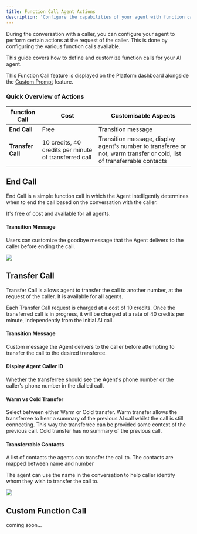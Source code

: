 ```yaml
---
title: Function Call Agent Actions
description: 'Configure the capabilities of your agent with function calls'
---
```

During the conversation with a caller, you can configure your agent to perform certain actions at the request of the caller. This is done by configuring the various function calls available.

This guide covers how to define and customize function calls for your AI agent.

This Function Call feature is displayed on the Platform dashboard alongside the [Custom Prompt](conversation-prompts#custom-prompts) feature.

### Quick Overview of Actions

| Function Call | Cost | Customisable Aspects |
|-------------- |------|----------------------|
| **End Call**  | Free | Transition message |
| **Transfer Call** | 10 credits, 40 credits per minute of transferred call | Transition message, display agent's number to transferee or not, warm transfer or cold, list of transferrable contacts |


## End Call
End Call is a simple function call in which the Agent intelligently determines when to end the call based on the conversation with the caller.

It's free of cost and available for all agents.

#### Transition Message
Users can customize the goodbye message that the Agent delivers to the caller before ending the call.

<Frame>
  <img src="/images/function-call/end-call-config.webp" style={{ borderRadius: '0.5rem' }} />
</Frame>

## Transfer Call
Transfer Call is allows agent to transfer the call to another number, at the request of the caller. It is available for all agents.

Each Transfer Call request is charged at a cost of 10 credits. Once the transferred call is in progress, it will be charged at a rate of 40 credits per minute, independently from the initial AI call.

#### Transition Message
Custom message the Agent delivers to the caller before attempting to transfer the call to the desired transferee.

#### Display Agent Caller ID
Whether the transferree should see the Agent's phone number or the caller's phone number in the dialled call.

#### Warm vs Cold Transfer
Select between either Warm or Cold transfer.
Warm transfer allows the transferree to hear a summary of the previous AI call whilst the call is still connecting. This way the transferree can be provided some context of the previous call.
Cold transfer has no summary of the previous call.

#### Transferrable Contacts
A list of contacts the agents can transfer the call to. The contacts are mapped between name and number

The agent can use the name in the conversation to help caller identify whom they wish to transfer the call to.

<Frame>
  <img src="/images/function-call/transfer-call-config.webp" style={{ borderRadius: '0.5rem' }} />
</Frame>

## Custom Function Call
coming soon...
